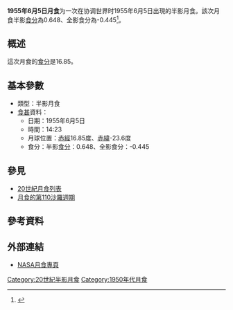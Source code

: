 {{Notability|time=2022-05-10T08:16:47+00:00}}
{{Infobox lunar eclipse
| date        = 1955年6月5日
| time        = 14:23
| nature     = 半影月食
| saros       = 110
| gamma           = -1.238
| magnitude      = 半影食分：0.648<br/>全影食分：-0.445
| par_duration   = 
| tot_duration    = 
| chart               = Lunar eclipse chart close-1955Jun05.png
}}
'''1955年6月5日月食'''为一次在协调世界时1955年6月5日出現的半影月食。該次月食半影[[食分|食分]]為0.648、全影食分為-0.445<ref name="nasa_catalog_list">{{cite web|url=http://eclipse.gsfc.nasa.gov/LEcat/LE1901-2000.html|title=Lunar Eclipses: 1901 to 2000|language=en|publisher=[[NASA|NASA]]|archiveurl=https://web.archive.org/web/20080331031357/http://eclipse.gsfc.nasa.gov/LEcat/LE1901-2000.html|archivedate=2008-03-31|deadurl=yes|accessdate=2016-09-10}}</ref>。

== 概述 ==
這次月食的[[食分|食分]]是16.85。

== 基本參數 ==
{{NoteUTC}}
* 類型：半影月食
*[[食甚|食甚]]資料：
** 日期：1955年6月5日
** 時間：14:23
** 月球位置：[[赤經|赤經]]16.85度、[[赤緯|赤緯]]-23.6度
** 食分：半影[[食分|食分]]：0.648、全影食分：-0.445


== 參見 ==
{{portal box|天文學}}
* [[20世紀月食列表|20世紀月食列表]]
* [[月食的第110沙羅週期|月食的第110沙羅週期]]

== 參考資料 ==
{{reflist}}

== 外部連結 ==
* [http://eclipse.gsfc.nasa.gov/lunar.html NASA月食專頁]{{Wayback|url=http://eclipse.gsfc.nasa.gov/lunar.html |date=20181231235927 }}{{en icon}}
{{Lunar-eclipse-stub}}
{{月食}}

[[Category:20世紀半影月食|Category:20世紀半影月食]]
[[Category:1950年代月食|Category:1950年代月食]]